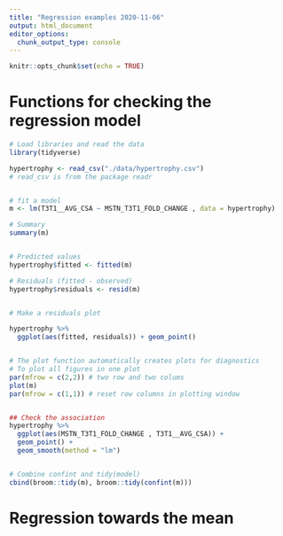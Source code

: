 ```yaml
---
title: "Regression examples 2020-11-06"
output: html_document
editor_options: 
  chunk_output_type: console
---
```


```r
knitr::opts_chunk$set(echo = TRUE)
```



# Functions for checking the regression model

```r

# Load libraries and read the data 
library(tidyverse)

hypertrophy <- read_csv("./data/hypertrophy.csv")
# read_csv is from the package readr


# fit a model
m <- lm(T3T1__AVG_CSA ~ MSTN_T3T1_FOLD_CHANGE , data = hypertrophy)

# Summary
summary(m)


# Predicted values
hypertrophy$fitted <- fitted(m)

# Residuals (fitted - observed)
hypertrophy$residuals <- resid(m)


# Make a residuals plot

hypertrophy %>%
  ggplot(aes(fitted, residuals)) + geom_point()


# The plot function automatically creates plots for diagnostics
# To plot all figures in one plot
par(mfrow = c(2,2)) # two row and two colums
plot(m)
par(mfrow = c(1,1)) # reset row columns in plotting window


## Check the association
hypertrophy %>%
  ggplot(aes(MSTN_T3T1_FOLD_CHANGE , T3T1__AVG_CSA)) + 
  geom_point() + 
  geom_smooth(method = "lm")


# Combine confint and tidy(model)
cbind(broom::tidy(m), broom::tidy(confint(m)))

```

# Regression towards the mean

```r



```

